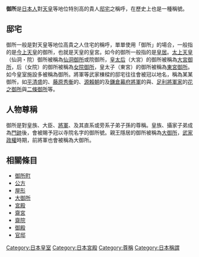 {{expert|time=2017-03-16T15:32:03+00:00}}
{{unreferenced|time=2017-03-16T15:32:03+00:00}}
{{japanese|japanese=御所|kana=ごしょ|romaji=gosho}}
'''御所'''是[[日本人|日本人]]對[[天皇|天皇]]等地位特別高的貴人[[宅第|邸宅]]之稱呼，在歷史上也是一種稱號。

==邸宅==
御所一般是對天皇等地位高貴之人住宅的稱呼，單單使用「御所」的場合，一般指的是[[今上天皇|今上天皇]]的御所，也就是天皇的皇宮。如今的御所一般指的是[[皇居|皇居]]。[[太上天皇|太上天皇]]（仙洞・院）御所被稱為[[仙洞御所|仙洞御所]]或院御所，[[皇太后|皇太后]]（大宮）的御所被稱為[[大宮御所|大宮御所]]，后（女院）的御所被稱為[[女院御所|女院御所]]，皇太子（東宮）的御所被稱為[[東宮御所|東宮御所]]。如今皇室施設多被稱為御所。將軍等武家棟樑的邸宅往往會被冠以地名，稱為某某御所，如[[平清盛|平清盛]]的{{link-ja|雪見御所|雪見御所}}、[[藤原秀衡|藤原秀衡]]的{{link-ja|伽羅御所|伽羅御所}}、[[源賴朝|源賴朝]]的{{link-ja|大倉御所|大倉御所}}及[[鎌倉幕府將軍列表|鎌倉幕府將軍]]的{{link-ja|宇都宮辻子御所|宇都宮辻子}}與{{link-ja|若宮大路御所|若宮大路幕府}}、[[室町幕府將軍一覽|足利將軍家]]的[[花之御所|花之御所]]與[[二條御所|二條御所]]等。

==人物尊稱==
御所是對皇族、大臣、[[幕府將軍|將軍]]、及其直系或旁系子弟子孫的尊稱。皇族、攝家子弟成為[[門跡|門跡]]後，會被賜予冠以寺院名字的御所號。親王隱居的御所被稱為[[大御所|大御所]]，[[武家政權|武家政權]]時期，前將軍也會被稱為大御所。

==相關條目==
*[[御所町|御所町]]
*[[公方|公方]]
*[[屋形|屋形]]
*[[大御所|大御所]]
*[[宮殿|宮殿]]
*[[齋宮|齋宮]]
*[[齋院|齋院]]
*[[御殿|御殿]]
*[[官邸|官邸]]

[[Category:日本皇室|Category:日本皇室]]
[[Category:日本宮殿|Category:日本宮殿]]
[[Category:尊稱|Category:尊稱]]
[[Category:日本稱謂|Category:日本稱謂]]